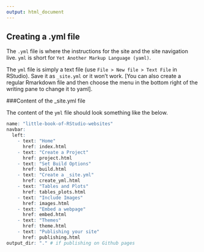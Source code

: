 ```yaml
---
output: html_document
---
```


## Creating a .yml file

The `.yml` file is where the instructions for the site and the site navigation live. `yml` is short for `Yet Another Markup Language (yaml)`. 

The `yml` file is simply a text file (use `File > New file > Text File` in RStudio). Save it as `_site.yml` or it won't work. [You can also create a regular Rmarkdown file and then choose the menu in the bottom right of the writing pane to change it to yaml]. 

###Content of the _site.yml file

The content of the `yml` file should look something like the below. 

```r
name: "little-book-of-RStudio-websites"
navbar:
  left:
    - text: "Home"
      href: index.html
    - text: "Create a Project"
      href: project.html
    - text: "Set Build Options"
      href: build.html
    - text: "Create a _site.yml"
      href: create_yml.html
    - text: "Tables and Plots"
      href: tables_plots.html
    - text: "Include Images"
      href: images.html
    - text: "Embed a webpage"
      href: embed.html
    - text: "Themes"
      href: theme.html
    - text: "Publishing your site"
      href: publishing.html
output_dir: "." # if publishing on Github pages
```



